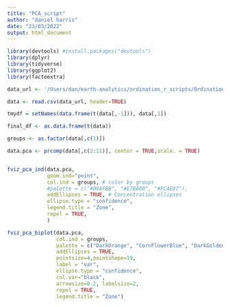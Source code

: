 ```yaml
---
title: "PCA_script"
author: "daniel harris"
date: "23/03/2022"
output: html_document
---
```


```r
library(devtools) #install.packages("devtools")
library(dplyr)
library(tidyverse)
library(ggplot2)
library(factoextra)
```


```r
data_url <- '/Users/dan/earth-analytics/ordination_r_scripts/Ordination_R_scripts/compiled_data.csv'

data <- read.csv(data_url, header=TRUE)

tmydf = setNames(data.frame(t(data[,-1])), data[,1])

final_df <- as.data.frame(t(data))

```





```r

groups <- as.factor(data[,c(1)])

data.pca <- prcomp(data[,c(2:11)], center = TRUE,scale. = TRUE)


fviz_pca_ind(data.pca,
             geom.ind="point",
             col.ind = groups, # color by groups
             #palette = c("#00AFBB", "#E7B800", "#FC4E07"),
             addEllipses = TRUE, # Concentration ellipses
             ellipse.type = "confidence",
             legend.title = "Zone",
             repel = TRUE,
             )
```

```r

fviz_pca_biplot(data.pca, 
                col.ind = groups, 
                palette = c("DarkOrange", "CornFlowerBlue", "DarkGoldenRod1", "Grey"),
                addEllipses = TRUE, 
                pointsize=4,pointshape=19,
                label = "var",
                ellipse.type = "confidence",
                col.var="black",
                arrowsize=0.2, labelsize=2,
                repel = TRUE,
                legend.title = "Zone") 

```

